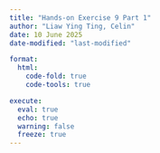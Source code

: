 ```yaml
---
title: "Hands-on Exercise 9 Part 1"
author: "Liaw Ying Ting, Celin"
date: 10 June 2025
date-modified: "last-modified"

format:
  html:
    code-fold: true
    code-tools: true

execute: 
  eval: true
  echo: true
  warning: false
  freeze: true
---
```

